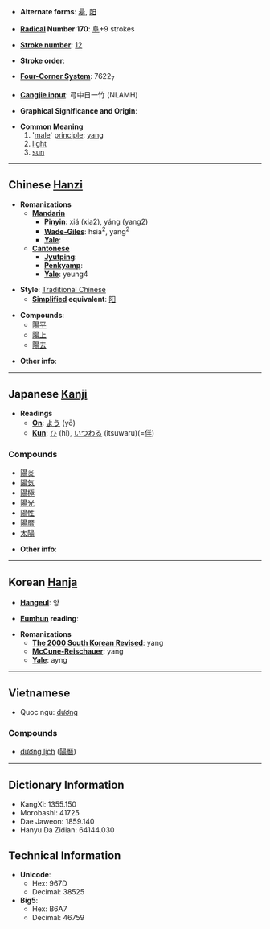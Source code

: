 * '''Alternate forms''': [[昜]], [[阳]]

* '''[[Wiktionary:Chinese radical index| Radical]] Number 170''': [[Wiktionary:Chinese radical index 阜|阜]]+9 strokes

* '''[[Wiktionary:Chinese total strokes index|Stroke number]]''': [[Wiktionary:Chinese total strokes index 12|12]]

* '''Stroke order''': 

* '''[[Wiktionary:Chinese four corner index|Four-Corner System]]''': 7622<sub>7</sub>

* '''[[Wiktionary:Chinese Cangjie index|Cangjie input]]''': 弓中日一竹 (NLAMH)

* '''Graphical Significance and Origin''': 

* '''Common Meaning'''
*#'[[male]]' [[principle]]: [[yang]]
*# [[light]]
*# [[sun]]


----

== Chinese [[Hanzi]] ==

* '''Romanizations'''
** '''[[Mandarin]]'''
*** '''[[Pinyin]]''': xiá (xia2), yáng (yang2)
*** '''[[Wade-Giles]]''': hsia<sup>2</sup>, yang<sup>2</sup>
*** '''[[Yale]]''': 
** '''[[Cantonese]]'''
*** '''[[Jyutping]]''':
*** '''[[Penkyamp]]''': 
*** '''[[Yale]]''': yeung4

* '''Style''': [[Traditional Chinese]] 
** '''[[Simplified Chinese|Simplified]] equivalent''': [[阳]]

* '''Compounds''':
**[[陽平]]
**[[陽上]]
**[[陽去]]

* '''Other info''': 

----

== Japanese [[Kanji]] ==

* '''Readings'''
** '''[[On]]''': [[よう]] (yō)
** '''[[Kun]]''': [[ひ]] (hi), [[いつわる]] (itsuwaru)(=[[佯]])

===Compounds===
*[[陽炎]]
*[[陽気]]
*[[陽極]]
*[[陽光]]
*[[陽性]]
*[[陽暦]]
*[[太陽]]

* '''Other info''':  

----

== Korean [[Hanja]] ==

* '''[[Hangeul]]''': 양

* '''[[Eumhun]] reading''': 

* '''Romanizations'''
** '''[[The 2000 South Korean Revised Romanization|The 2000 South Korean Revised]]''': yang
** '''[[McCune-Reischauer]]''': yang
** '''[[Yale]]''': ayng

----
==Vietnamese==
*Quoc ngu: [[dương]]

===Compounds===
*[[dương lịch]] ([[陽曆]])

----

== Dictionary Information ==

* KangXi: 1355.150
* Morobashi: 41725
* Dae Jaweon: 1859.140
* Hanyu Da Zidian: 64144.030

== Technical Information ==

* '''Unicode''':
** Hex: 967D
** Decimal: 38525
* '''Big5''':
** Hex: B6A7
** Decimal: 46759